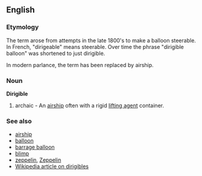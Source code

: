 ==English==
===Etymology===
The term arose from attempts in the late 1800's to make
a balloon steerable.  In French, "dirigeable" means steerable.
Over time the phrase "dirigible balloon" was shortened
to just dirigible.  

In modern parlance, the term has been replaced by airship.

===Noun===
{{wikipedia}}
'''Dirigible'''
# archaic - An [[airship]] often with a rigid [[lifting agent]] container.

===See also===
*[[airship]]
*[[balloon]]
*[[barrage balloon]]
*[[blimp]]
*[[zeppelin]], [[Zeppelin]]
*[[w:Dirigible|Wikipedia article on dirigibles]]